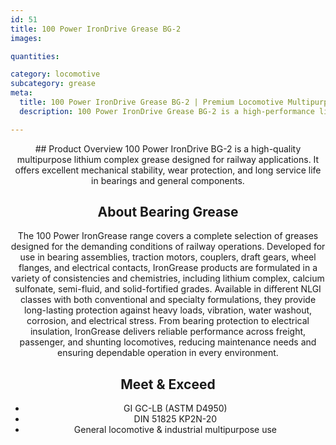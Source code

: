 ```yaml
---
id: 51
title: 100 Power IronDrive Grease BG-2
images:

quantities:

category: locomotive
subcategory: grease
meta:
  title: 100 Power IronDrive Grease BG-2 | Premium Locomotive Multipurpose Grease
  description: 100 Power IronDrive Grease BG-2 is a high-performance lithium complex grease designed for locomotive and industrial applications. It provides excellent mechanical stability, wear protection, and long service life for bearings and general components. Meets GI GC-LB (ASTM D4950) and DIN 51825 KP2N-20 standards for reliable multipurpose use in freight and passenger locomotives.

---
```


<Header>
  ## Product Overview
  100 Power IronDrive BG-2 is a high-quality multipurpose lithium complex grease designed for railway applications. It offers excellent mechanical stability, wear protection, and long service life in bearings and general components.

  ## About Bearing Grease
  The 100 Power IronGrease range covers a complete selection of greases designed for the demanding conditions of railway operations. Developed for use in bearing assemblies, traction motors, couplers, draft gears, wheel flanges, and electrical contacts, IronGrease products are formulated in a variety of consistencies and chemistries, including lithium complex, calcium sulfonate, semi-fluid, and solid-fortified grades. Available in different NLGI classes with both conventional and specialty formulations, they provide long-lasting protection against heavy loads, vibration, water washout, corrosion, and electrical stress. From bearing protection to electrical insulation, IronGrease delivers reliable performance across freight, passenger, and shunting locomotives, reducing maintenance needs and ensuring dependable operation in every environment.

  ## Meet & Exceed
  - GI GC-LB (ASTM D4950)
  - DIN 51825 KP2N-20
  - General locomotive & industrial multipurpose use

</Header>
